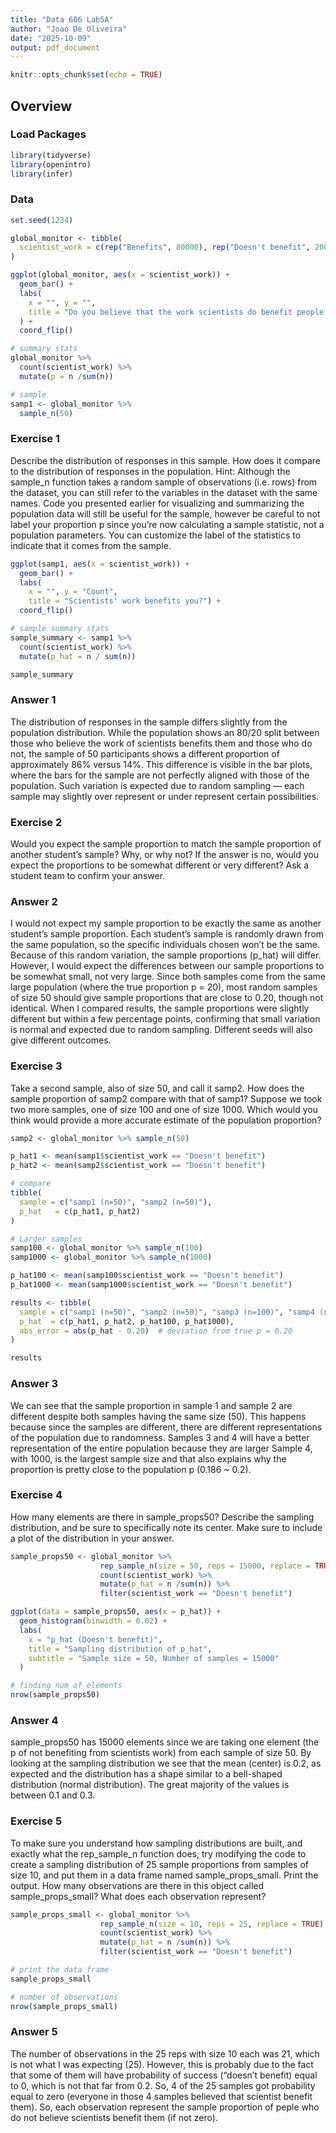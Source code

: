 ```yaml
---
title: "Data 606 Lab5A"
author: "Joao De Oliveira"
date: "2025-10-09"
output: pdf_document
---
```


```r
knitr::opts_chunk$set(echo = TRUE)
```

## Overview


### Load Packages

```r
library(tidyverse)
library(openintro)
library(infer)
```


### Data

```r
set.seed(1234)

global_monitor <- tibble(
  scientist_work = c(rep("Benefits", 80000), rep("Doesn't benefit", 20000))
)

ggplot(global_monitor, aes(x = scientist_work)) +
  geom_bar() +
  labs(
    x = "", y = "",
    title = "Do you believe that the work scientists do benefit people like you?"
  ) +
  coord_flip() 

# summary stats
global_monitor %>%
  count(scientist_work) %>%
  mutate(p = n /sum(n))

# sample
samp1 <- global_monitor %>%
  sample_n(50)
```


### Exercise 1
Describe the distribution of responses in this sample. How does it compare to the distribution of responses in the population. Hint: Although the sample_n function takes a random sample of observations (i.e. rows) from the dataset, you can still refer to the variables in the dataset with the same names. Code you presented earlier for visualizing and summarizing the population data will still be useful for the sample, however be careful to not label your proportion p since you’re now calculating a sample statistic, not a population parameters. You can customize the label of the statistics to indicate that it comes from the sample.


```r
ggplot(samp1, aes(x = scientist_work)) +
  geom_bar() +
  labs(
    x = "", y = "Count",
    title = "Scientists' work benefits you?") +
  coord_flip()

# sample summary stats
sample_summary <- samp1 %>%
  count(scientist_work) %>%
  mutate(p_hat = n / sum(n))

sample_summary
```

### Answer 1
The distribution of responses in the sample differs slightly from the population distribution. While the population shows an 80/20 split between those who believe the work of scientists benefits them and those who do not, the sample of 50 participants shows a different proportion of approximately 86% versus 14%. This difference is visible in the bar plots, where the bars for the sample are not perfectly aligned with those of the population. Such variation is expected due to random sampling — each sample may slightly over represent or under represent certain possibilities.


### Exercise 2
Would you expect the sample proportion to match the sample proportion of another student’s sample? Why, or why not? If the answer is no, would you expect the proportions to be somewhat different or very different? Ask a student team to confirm your answer.


### Answer 2
I would not expect my sample proportion to be exactly the same as another student’s sample proportion. Each student’s sample is randomly drawn from the same population, so the specific individuals chosen won't be the same. Because of this random variation, the sample proportions (p_hat) will differ. However, I would expect the differences between our sample proportions to be somewhat small, not very large. Since both samples come from the same large population (where the true proportion p = 20), most random samples of size 50 should give sample proportions that are close to 0.20, though not identical. When I compared results, the sample proportions were slightly different but within a few percentage points, confirming that small variation is normal and expected due to random sampling. Different seeds will also give different outcomes.

### Exercise 3
Take a second sample, also of size 50, and call it samp2. How does the sample proportion of samp2 compare with that of samp1? Suppose we took two more samples, one of size 100 and one of size 1000. Which would you think would provide a more accurate estimate of the population proportion?

```r
samp2 <- global_monitor %>% sample_n(50)

p_hat1 <- mean(samp1$scientist_work == "Doesn't benefit")
p_hat2 <- mean(samp2$scientist_work == "Doesn't benefit")

# compare
tibble(
  sample = c("samp1 (n=50)", "samp2 (n=50)"),
  p_hat   = c(p_hat1, p_hat2)
)

# Larger samples
samp100 <- global_monitor %>% sample_n(100)
samp1000 <- global_monitor %>% sample_n(1000)

p_hat100 <- mean(samp100$scientist_work == "Doesn't benefit")
p_hat1000 <- mean(samp1000$scientist_work == "Doesn't benefit")

results <- tibble(
  sample = c("samp1 (n=50)", "samp2 (n=50)", "samp3 (n=100)", "samp4 (n=1000)"),
  p_hat  = c(p_hat1, p_hat2, p_hat100, p_hat1000),
  abs_error = abs(p_hat - 0.20)  # deviation from true p = 0.20
)

results
```

### Answer 3
We can see that the sample proportion in sample 1 and sample 2 are different despite both samples having the same size (50). This happens because since the samples are different, there are different representations of the population due to randomness. Samples 3 and 4 will have a better representation of the entire population because they are larger Sample 4, with 1000, is the largest sample size and that also explains why the proportion is pretty close to the population p (0.186 ~ 0.2). 


### Exercise 4
How many elements are there in sample_props50? Describe the sampling distribution, and be sure to specifically note its center. Make sure to include a plot of the distribution in your answer.

```r
sample_props50 <- global_monitor %>%
                    rep_sample_n(size = 50, reps = 15000, replace = TRUE) %>%
                    count(scientist_work) %>%
                    mutate(p_hat = n /sum(n)) %>%
                    filter(scientist_work == "Doesn't benefit")

ggplot(data = sample_props50, aes(x = p_hat)) +
  geom_histogram(binwidth = 0.02) +
  labs(
    x = "p_hat (Doesn't benefit)",
    title = "Sampling distribution of p_hat",
    subtitle = "Sample size = 50, Number of samples = 15000"
  )

# finding num of elements
nrow(sample_props50)
```

### Answer 4
sample_props50 has 15000 elements since we are taking one element (the p of not benefiting from scientists work) from each sample of size 50. By looking at the sampling distribution we see that the mean (center) is 0.2, as expected and the distribution has a shape similar to a bell-shaped distribution (normal distribution). The great majority of the values is between 0.1 and 0.3. 


### Exercise 5
To make sure you understand how sampling distributions are built, and exactly what the rep_sample_n function does, try modifying the code to create a sampling distribution of 25 sample proportions from samples of size 10, and put them in a data frame named sample_props_small. Print the output. How many observations are there in this object called sample_props_small? What does each observation represent?

```r
sample_props_small <- global_monitor %>%
                    rep_sample_n(size = 10, reps = 25, replace = TRUE) %>%
                    count(scientist_work) %>%
                    mutate(p_hat = n /sum(n)) %>%
                    filter(scientist_work == "Doesn't benefit")

# print the data frame
sample_props_small

# number of observations
nrow(sample_props_small)

```

### Answer 5
The number of observations in the 25 reps with size 10 each was 21, which is not what I was expecting (25). However, this is probably due to the fact that some of them will have probability of success ("doesn't benefit) equal to 0, which is not that far from 0.2. So, 4 of the 25 samples got probability equal to zero (everyone in those 4 samples believed that scientist benefit them). So, each observation represent the sample proportion of peple who do not believe scientists benefit them (if not zero).


###